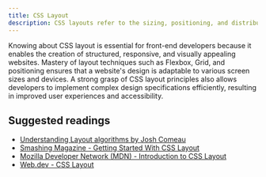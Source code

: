 ```yaml
---
title: CSS Layout
description: CSS layouts refer to the sizing, positioning, and distribution of elements within a webpage.
---
```


Knowing about CSS layout is essential for front-end developers because it enables the creation of structured, responsive, and visually appealing websites. Mastery of layout techniques such as Flexbox, Grid, and positioning ensures that a website's design is adaptable to various screen sizes and devices. A strong grasp of CSS layout principles also allows developers to implement complex design specifications efficiently, resulting in improved user experiences and accessibility.

## Suggested readings

- [Understanding Layout algorithms by Josh Comeau](https://www.joshwcomeau.com/css/understanding-layout-algorithms/)
- [Smashing Magazine - Getting Started With CSS Layout](https://www.smashingmagazine.com/2018/05/guide-css-layout/)
- [Mozilla Developer Network (MDN) - Introduction to CSS Layout](https://developer.mozilla.org/en-US/docs/Learn/CSS/CSS_layout/Introduction)
- [Web.dev - CSS Layout](https://web.dev/learn/css/layout/)

